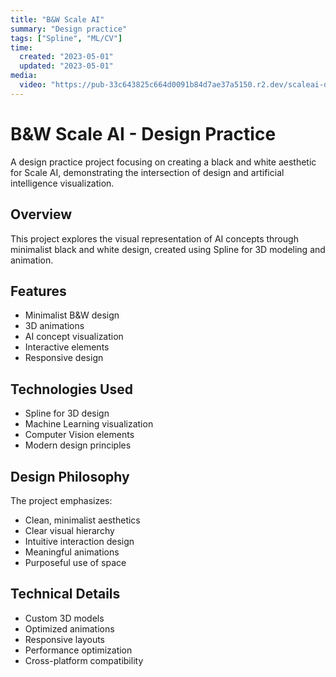```yaml
---
title: "B&W Scale AI"
summary: "Design practice"
tags: ["Spline", "ML/CV"]
time:
  created: "2023-05-01"
  updated: "2023-05-01"
media:
  video: "https://pub-33c643825c664d0091b84d7ae37a5150.r2.dev/scaleai-display.mp4"
---
```


# B&W Scale AI - Design Practice

A design practice project focusing on creating a black and white aesthetic for Scale AI, demonstrating the intersection of design and artificial intelligence visualization.

## Overview

This project explores the visual representation of AI concepts through minimalist black and white design, created using Spline for 3D modeling and animation.

## Features

- Minimalist B&W design
- 3D animations
- AI concept visualization
- Interactive elements
- Responsive design

## Technologies Used

- Spline for 3D design
- Machine Learning visualization
- Computer Vision elements
- Modern design principles

## Design Philosophy

The project emphasizes:
- Clean, minimalist aesthetics
- Clear visual hierarchy
- Intuitive interaction design
- Meaningful animations
- Purposeful use of space

## Technical Details

- Custom 3D models
- Optimized animations
- Responsive layouts
- Performance optimization
- Cross-platform compatibility 